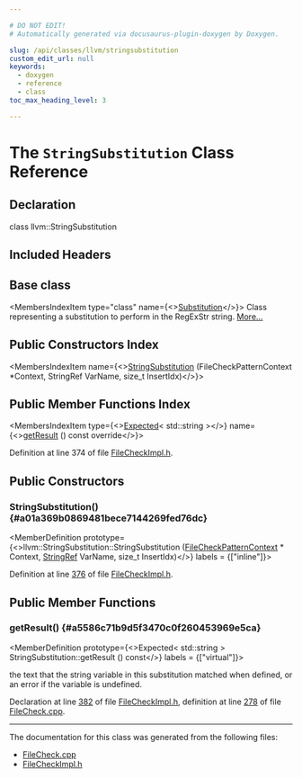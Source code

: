```yaml
---

# DO NOT EDIT!
# Automatically generated via docusaurus-plugin-doxygen by Doxygen.

slug: /api/classes/llvm/stringsubstitution
custom_edit_url: null
keywords:
  - doxygen
  - reference
  - class
toc_max_heading_level: 3

---
```





# The `StringSubstitution` Class Reference

<DoxygenPage pluginConfig={pluginConfig}>



## Declaration

<CodeBlock>class llvm::StringSubstitution</CodeBlock>

## Included Headers

<IncludesList>
<IncludesListItem
  filePath="FileCheck/FileCheckImpl.h"
  permalink="/docs/api/files/lib/lib/filecheck/filecheckimpl-h"
  isLocal="true" />
</IncludesList>

## Base class

<MembersIndex>

<MembersIndexItem
  type="class"
  name={<><a href="/docs/api/classes/llvm/substitution">Substitution</a></>}>
Class representing a substitution to perform in the RegExStr string. <a href="/docs/api/classes/llvm/substitution/#details">More...</a>
</MembersIndexItem>

</MembersIndex>

## Public Constructors Index

<MembersIndex>

<MembersIndexItem
  name={<><a href="#a01a369b0869481bece7144269fed76dc">StringSubstitution</a> (FileCheckPatternContext &#42;Context, StringRef VarName, size&#95;t InsertIdx)</>}>
</MembersIndexItem>

</MembersIndex>

## Public Member Functions Index

<MembersIndex>

<MembersIndexItem
  type={<><a href="/docs/api/classes/llvm/expected">Expected</a>&lt; std::string &gt;</>}
  name={<><a href="#a5586c71b9d5f3470c0f260453969e5ca">getResult</a> () const override</>}>
</MembersIndexItem>

</MembersIndex>


Definition at line 374 of file <a href="/docs/api/files/lib/lib/filecheck/filecheckimpl-h">FileCheckImpl.h</a>.

<SectionDefinition>

## Public Constructors

### StringSubstitution() {#a01a369b0869481bece7144269fed76dc}

<MemberDefinition
  prototype={<>llvm::StringSubstitution::StringSubstitution (<a href="/docs/api/classes/llvm/filecheckpatterncontext">FileCheckPatternContext</a> &#42; Context, <a href="/docs/api/classes/llvm/stringref">StringRef</a> VarName, size&#95;t InsertIdx)</>}
  labels = {["inline"]}>

Definition at line <a href="/docs/api/files/lib/lib/filecheck/filecheckimpl-h/#l00376">376</a> of file <a href="/docs/api/files/lib/lib/filecheck/filecheckimpl-h">FileCheckImpl.h</a>.
</MemberDefinition>

</SectionDefinition>

<SectionDefinition>

## Public Member Functions

### getResult() {#a5586c71b9d5f3470c0f260453969e5ca}

<MemberDefinition
  prototype={<>Expected&lt; std::string &gt; StringSubstitution::getResult () const</>}
  labels = {["virtual"]}>

<SectionUser title="Returns">
the text that the string variable in this substitution matched when defined, or an error if the variable is undefined.
</SectionUser>

Declaration at line <a href="/docs/api/files/lib/lib/filecheck/filecheckimpl-h/#l00382">382</a> of file <a href="/docs/api/files/lib/lib/filecheck/filecheckimpl-h">FileCheckImpl.h</a>, definition at line <a href="/docs/api/files/lib/lib/filecheck/filecheck-cpp/#l00278">278</a> of file <a href="/docs/api/files/lib/lib/filecheck/filecheck-cpp">FileCheck.cpp</a>.
</MemberDefinition>

</SectionDefinition>

<hr/>

The documentation for this class was generated from the following files:

<ul>
<li><a href="/docs/api/files/lib/lib/filecheck/filecheck-cpp">FileCheck.cpp</a></li>
<li><a href="/docs/api/files/lib/lib/filecheck/filecheckimpl-h">FileCheckImpl.h</a></li>
</ul>

</DoxygenPage>
